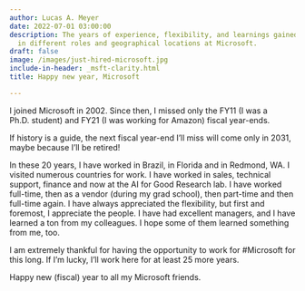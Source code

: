 ```yaml
---
author: Lucas A. Meyer
date: 2022-07-01 03:00:00
description: The years of experience, flexibility, and learnings gained while working
  in different roles and geographical locations at Microsoft.
draft: false
image: /images/just-hired-microsoft.jpg
include-in-header: _msft-clarity.html
title: Happy new year, Microsoft

---
```


I joined Microsoft in 2002. Since then, I missed only the FY11 (I was a Ph.D. student) and FY21 (I was working for Amazon) fiscal year-ends. 

If history is a guide, the next fiscal year-end I'll miss will come only in 2031, maybe because I'll be retired!

In these 20 years, I have worked in Brazil, in Florida and in Redmond, WA. I visited numerous countries for work. I have worked in sales, technical support, finance and now at the AI for Good Research lab. 
I have worked full-time, then as a vendor (during my grad school), then part-time and then full-time again. I have always appreciated the flexibility, but first and foremost, I appreciate the people. 
I have had excellent managers, and I have learned a ton from my colleagues. I hope some of them learned something from me, too.

I am extremely thankful for having the opportunity to work for #Microsoft for this long. If I'm lucky, I'll work here for at least 25 more years.

Happy new (fiscal) year to all my Microsoft friends.


